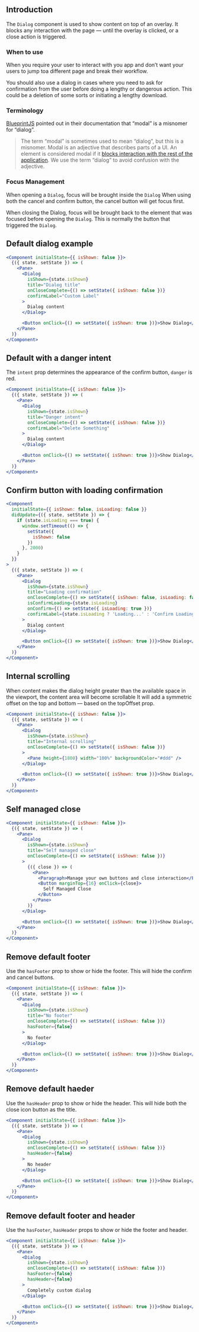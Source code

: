 
## Introduction

The `Dialog` component is used to show content on top of an overlay.
It blocks any interaction with the page — until the overlay is clicked, or a close action is triggered.

### When to use

When you require your user to interact with you app and
don’t want your users to jump toa different page and break their workflow.

You should also use a dialog in cases where you need to ask for confirmation
from the user before doing a lengthy or dangerous action.
This could be a deletion of some sorts or initiating a lengthy download.

### Terminology

[BlueprintJS](https://blueprintjs.com/docs/versions/2/#core/components/dialog) pointed out in their documentation that “modal” is a misnomer for “dialog”.

> The term “modal” is sometimes used to mean “dialog”, but this is a misnomer.
> Modal is an adjective that describes parts of a UI.
> An element is considered modal if it [blocks interaction with the rest of the application](https://en.wikipedia.org/wiki/Modal_window).
> We use the term “dialog” to avoid confusion with the adjective.


### Focus Management

When opening a `Dialog`, focus will be brought inside the `Dialog`
When using both the cancel and confirm button, the cancel button will get focus first.

When closing the Dialog, focus will be brought back to the element that was focused before opening the `Dialog`.
This is normally the button that triggered the `Dialog`.

## Default dialog example

```jsx
<Component initialState={{ isShown: false }}>
  {({ state, setState }) => (
    <Pane>
      <Dialog
        isShown={state.isShown}
        title="Dialog title"
        onCloseComplete={() => setState({ isShown: false })}
        confirmLabel="Custom Label"
      >
        Dialog content
      </Dialog>

      <Button onClick={() => setState({ isShown: true })}>Show Dialog</Button>
    </Pane>
  )}
</Component>
```

## Default with a danger intent

The `intent` prop determines the appearance of the confirm button, `danger` is red. 

```jsx
<Component initialState={{ isShown: false }}>
  {({ state, setState }) => (
    <Pane>
      <Dialog
        isShown={state.isShown}
        title="Danger intent"
        onCloseComplete={() => setState({ isShown: false })}
        confirmLabel="Delete Something"
      >
        Dialog content
      </Dialog>

      <Button onClick={() => setState({ isShown: true })}>Show Dialog</Button>
    </Pane>
  )}
</Component>
```

## Confirm button with loading confirmation

```jsx
<Component
  initialState={{ isShown: false, isLoading: false }}
  didUpdate={({ state, setState }) => {
    if (state.isLoading === true) {
      window.setTimeout(() => {
        setState({
          isShown: false
        })
      }, 2000)
    }
  }}
>
  {({ state, setState }) => (
    <Pane>
      <Dialog
        isShown={state.isShown}
        title="Loading confirmation"
        onCloseComplete={() => setState({ isShown: false, isLoading: false })}
        isConfirmLoading={state.isLoading}
        onConfirm={() => setState({ isLoading: true })}
        confirmLabel={state.isLoading ? 'Loading...' : 'Confirm Loading'}
      >
        Dialog content
      </Dialog>

      <Button onClick={() => setState({ isShown: true })}>Show Dialog</Button>
    </Pane>
  )}
</Component>
```

## Internal scrolling

When content makes the dialog height greater than the available space in the viewport,
the content area will become scrollable
It will add a symmetric offset on the top and bottom — based on the topOffset prop.

```jsx
<Component initialState={{ isShown: false }}>
  {({ state, setState }) => (
    <Pane>
      <Dialog
        isShown={state.isShown}
        title="Internal scrolling"
        onCloseComplete={() => setState({ isShown: false })}
      >
        <Pane height={1800} width="100%" backgroundColor="#ddd" />
      </Dialog>

      <Button onClick={() => setState({ isShown: true })}>Show Dialog</Button>
    </Pane>
  )}
</Component>
```

## Self managed close

```jsx
<Component initialState={{ isShown: false }}>
  {({ state, setState }) => (
    <Pane>
      <Dialog
        isShown={state.isShown}
        title="Self managed close"
        onCloseComplete={() => setState({ isShown: false })}
      >
        {({ close }) => (
          <Pane>
            <Paragraph>Manage your own buttons and close interaction</Paragraph>
            <Button marginTop={16} onClick={close}>
              Self Managed Close
            </Button>
          </Pane>
        )}
      </Dialog>

      <Button onClick={() => setState({ isShown: true })}>Show Dialog</Button>
    </Pane>
  )}
</Component>
```

## Remove default footer

Use the `hasFooter` prop to show or hide the footer.
This will hide the confirm and cancel buttons.

```jsx
<Component initialState={{ isShown: false }}>
  {({ state, setState }) => (
    <Pane>
      <Dialog
        isShown={state.isShown}
        title="No footer"
        onCloseComplete={() => setState({ isShown: false })}
        hasFooter={false}
      >
        No footer
      </Dialog>

      <Button onClick={() => setState({ isShown: true })}>Show Dialog</Button>
    </Pane>
  )}
</Component>
```

## Remove default haeder

Use the `hasHeader` prop to show or hide the header.
This will hide both the close icon button as the title.


```jsx
<Component initialState={{ isShown: false }}>
  {({ state, setState }) => (
    <Pane>
      <Dialog
        isShown={state.isShown}
        onCloseComplete={() => setState({ isShown: false })}
        hasHeader={false}
      >
        No header
      </Dialog>

      <Button onClick={() => setState({ isShown: true })}>Show Dialog</Button>
    </Pane>
  )}
</Component>
```

## Remove default footer and header

Use the `hasFooter`, `hasHeader` props to show or hide the footer and header.


```jsx
<Component initialState={{ isShown: false }}>
  {({ state, setState }) => (
    <Pane>
      <Dialog
        isShown={state.isShown}      
        onCloseComplete={() => setState({ isShown: false })}
        hasFooter={false}
        hasHeader={false}
      >
        Completely custom dialog
      </Dialog>

      <Button onClick={() => setState({ isShown: true })}>Show Dialog</Button>
    </Pane>
  )}
</Component>
```

<PropsTable of="Dialog" />